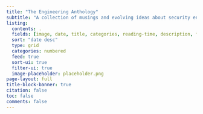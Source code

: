 ```yaml
---
title: "The Engineering Anthology"
subtitle: "A collection of musings and evolving ideas about security engineering and development practices."
listing:
  contents: .
  fields: [image, date, title, categories, reading-time, description, file-modified]
  sort: "date desc"
  type: grid
  categories: numbered
  feed: true
  sort-ui: true
  filter-ui: true
  image-placeholder: placeholder.png
page-layout: full
title-block-banner: true
citation: false
toc: false
comments: false
---
```

